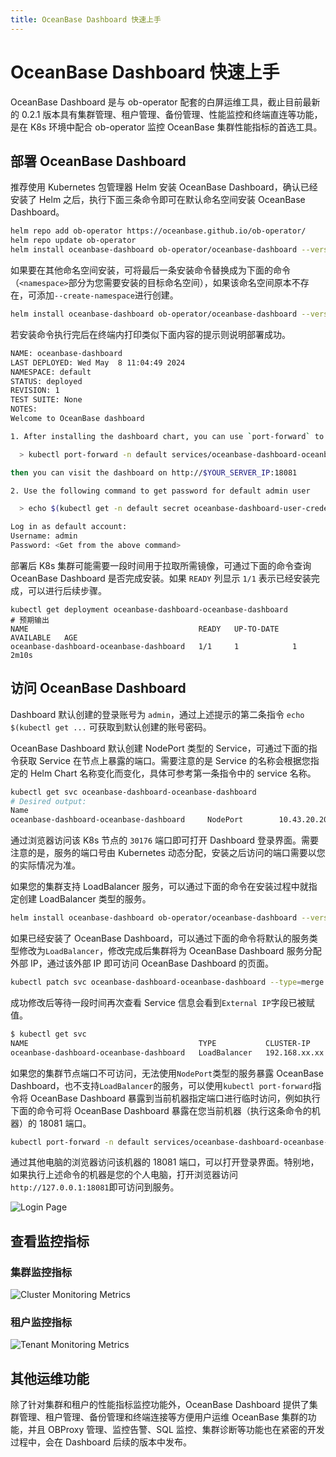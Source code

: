 ```yaml
---
title: OceanBase Dashboard 快速上手
---
```



# OceanBase Dashboard 快速上手

OceanBase Dashboard 是与 ob-operator 配套的白屏运维工具，截止目前最新的 0.2.1 版本具有集群管理、租户管理、备份管理、性能监控和终端直连等功能，是在 K8s 环境中配合 ob-operator 监控 OceanBase 集群性能指标的首选工具。

## 部署 OceanBase Dashboard

推荐使用 Kubernetes 包管理器 Helm 安装 OceanBase Dashboard，确认已经安装了 Helm 之后，执行下面三条命令即可在默认命名空间安装 OceanBase Dashboard。

```bash
helm repo add ob-operator https://oceanbase.github.io/ob-operator/
helm repo update ob-operator
helm install oceanbase-dashboard ob-operator/oceanbase-dashboard --version=0.2.1
```

如果要在其他命名空间安装，可将最后一条安装命令替换成为下面的命令（`<namespace>`部分为您需要安装的目标命名空间），如果该命名空间原本不存在，可添加`--create-namespace`进行创建。

```bash
helm install oceanbase-dashboard ob-operator/oceanbase-dashboard --version=0.2.1 -n <namespace> --create-namespace
```

若安装命令执行完后在终端内打印类似下面内容的提示则说明部署成功。

```bash
NAME: oceanbase-dashboard
LAST DEPLOYED: Wed May  8 11:04:49 2024
NAMESPACE: default
STATUS: deployed
REVISION: 1
TEST SUITE: None
NOTES:
Welcome to OceanBase dashboard

1. After installing the dashboard chart, you can use `port-forward` to expose the dashboard outside like:

  > kubectl port-forward -n default services/oceanbase-dashboard-oceanbase-dashboard 18081:80 --address 0.0.0.0

then you can visit the dashboard on http://$YOUR_SERVER_IP:18081

2. Use the following command to get password for default admin user

  > echo $(kubectl get -n default secret oceanbase-dashboard-user-credentials -o jsonpath='{.data.admin}' | base64 -d)

Log in as default account:
Username: admin
Password: <Get from the above command>
```

部署后 K8s 集群可能需要一段时间用于拉取所需镜像，可通过下面的命令查询 OceanBase Dashboard 是否完成安装。如果 `READY` 列显示 `1/1` 表示已经安装完成，可以进行后续步骤。

```shell
kubectl get deployment oceanbase-dashboard-oceanbase-dashboard
# 预期输出
NAME                                      READY   UP-TO-DATE   AVAILABLE   AGE
oceanbase-dashboard-oceanbase-dashboard   1/1     1            1           2m10s
```

## 访问 OceanBase Dashboard

Dashboard 默认创建的登录账号为 `admin`，通过上述提示的第二条指令 `echo $(kubectl get ...` 可获取到默认创建的账号密码。

<Tabs>
  <TabItem value="node-port" label="通过 Service NodePort 访问" default>

OceanBase Dashboard 默认创建 NodePort 类型的 Service，可通过下面的指令获取 Service 在节点上暴露的端口。需要注意的是 Service 的名称会根据您指定的 Helm Chart 名称变化而变化，具体可参考第一条指令中的 service 名称。

```bash
kubectl get svc oceanbase-dashboard-oceanbase-dashboard
# Desired output:
Name																			TYPE				CLUSTER-IP			EXTERNAL-IP		PORT(S)					AGE
oceanbase-dashboard-oceanbase-dashboard		NodePort		10.43.20.203		<none>				80:30176/TCP		13m
```

通过浏览器访问该 K8s 节点的 `30176` 端口即可打开 Dashboard 登录界面。需要注意的是，服务的端口号由 Kubernetes 动态分配，安装之后访问的端口需要以您的实际情况为准。

  </TabItem>

  <TabItem value="load-balancer" label="通过 LoadBalancer 访问" default>

如果您的集群支持 LoadBalancer 服务，可以通过下面的命令在安装过程中就指定创建 LoadBalancer 类型的服务。

```bash
helm install oceanbase-dashboard ob-operator/oceanbase-dashboard --version=0.2.1 --set service.type=LoadBalancer
```

如果已经安装了 OceanBase Dashboard，可以通过下面的命令将默认的服务类型修改为`LoadBalancer`，修改完成后集群将为 OceanBase Dashboard 服务分配外部 IP，通过该外部 IP 即可访问 OceanBase Dashboard 的页面。

```bash
kubectl patch svc oceanbase-dashboard-oceanbase-dashboard --type=merge --patch='{"spec": {"type": "LoadBalancer"}}'
```

成功修改后等待一段时间再次查看 Service 信息会看到`External IP`字段已被赋值。

```bash
$ kubectl get svc
NAME                                      TYPE           CLUSTER-IP      EXTERNAL-IP     PORT(S)        AGE
oceanbase-dashboard-oceanbase-dashboard   LoadBalancer   192.168.xx.xx   xxx.xx.xxx.xx   80:xxxxx/TCP   1d5h
```

  </TabItem>

  <TabItem value="port-forward" label="通过 Port Forward 临时访问" default>

如果您的集群节点端口不可访问，无法使用`NodePort`类型的服务暴露 OceanBase Dashboard，也不支持`LoadBalancer`的服务，可以使用`kubectl port-forward`指令将 OceanBase Dashboard 暴露到当前机器指定端口进行临时访问，例如执行下面的命令可将 OceanBase Dashboard 暴露在您当前机器（执行这条命令的机器）的 18081 端口。

```bash
kubectl port-forward -n default services/oceanbase-dashboard-oceanbase-dashboard 18081:80 --address 0.0.0.0
```

通过其他电脑的浏览器访问该机器的 18081 端口，可以打开登录界面。特别地，如果执行上述命令的机器是您的个人电脑，打开浏览器访问`http://127.0.0.1:18081`即可访问到服务。

  </TabItem>
</Tabs>

![Login Page](/img/dashboard/login.png)

## 查看监控指标

### 集群监控指标

![Cluster Monitoring Metrics](/img/dashboard/cluster-metrics.png)

### 租户监控指标

![Tenant Monitoring Metrics](/img/dashboard/tenant-metrics.png)

## 其他运维功能

除了针对集群和租户的性能指标监控功能外，OceanBase Dashboard 提供了集群管理、租户管理、备份管理和终端连接等方便用户运维 OceanBase 集群的功能，并且 OBProxy 管理、监控告警、SQL 监控、集群诊断等功能也在紧密的开发过程中，会在 Dashboard 后续的版本中发布。
